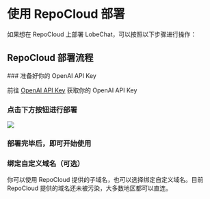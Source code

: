 
# 使用 RepoCloud 部署

如果想在 RepoCloud 上部署 LobeChat，可以按照以下步骤进行操作：

## RepoCloud 部署流程

<Steps>
  ### 准备好你的 OpenAI API Key

  前往 [OpenAI API Key](https://platform.openai.com/account/api-keys) 获取你的 OpenAI API Key

  ### 点击下方按钮进行部署

  [![][deploy-button-image]][deploy-link]

  ### 部署完毕后，即可开始使用

  ### 绑定自定义域名（可选）

  你可以使用 RepoCloud 提供的子域名，也可以选择绑定自定义域名。目前 RepoCloud 提供的域名还未被污染，大多数地区都可以直连。
</Steps>

[deploy-button-image]: https://d16t0pc4846x52.cloudfront.net/deploy.svg
[deploy-link]: https://repocloud.io/details/?app_id=248
